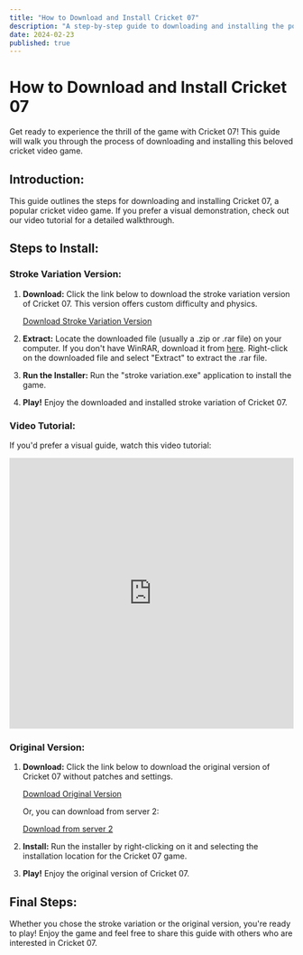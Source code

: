 ```yaml
---
title: "How to Download and Install Cricket 07"
description: "A step-by-step guide to downloading and installing the popular cricket game, Cricket 07. Includes links for both the stroke variation version and the original."
date: 2024-02-23
published: true
---
```


# How to Download and Install Cricket 07

Get ready to experience the thrill of the game with Cricket 07! This guide will walk you through the process of downloading and installing this beloved cricket video game. 

## **Introduction:**

This guide outlines the steps for downloading and installing Cricket 07, a popular cricket video game. If you prefer a visual demonstration, check out our video tutorial for a detailed walkthrough.

## **Steps to Install:**

### **Stroke Variation Version:**

1. **Download:** Click the link below to download the stroke variation version of Cricket 07. This version offers custom difficulty and physics.


   [Download Stroke Variation Version](https://mega.nz/file/7ypG1Z4Y#n8WrTgwETJXRAb_J2CqZdNm1Sex6zPdWFZL8QwK4b8s)


2. **Extract:** Locate the downloaded file (usually a .zip or .rar file) on your computer. If you don't have WinRAR, download it from [here](https://www.win-rar.com/download.html?&L=0). Right-click on the downloaded file and select "Extract" to extract the .rar file.

3. **Run the Installer:** Run the "stroke variation.exe" application to install the game.

4. **Play!**  Enjoy the downloaded and installed stroke variation of Cricket 07.

### **Video Tutorial:**

If you'd prefer a visual guide, watch this video tutorial:


<iframe class="ql-video" frameborder="0" allowfullscreen="true" src="https://drive.google.com/file/d/1XWc4v2P6A-OnCEzkOR6VU1NJ1PReV-Ou/preview" height="480" width="100%"></iframe>


### **Original Version:**

1. **Download:** Click the link below to download the original version of Cricket 07 without patches and settings.

   [Download Original Version](https://mega.nz/file/DqB31LwD#ZDB71h4v6OXSPqBK4i6O_fpS0lzAam7beDw0l08c7eE)

   Or, you can download from server 2:

   [Download from server 2](https://dis-as-sol-api.onrender.com/download/659303f78c873b70c5edb5c8)

2. **Install:** Run the installer by right-clicking on it and selecting the installation location for the Cricket 07 game.

3. **Play!**  Enjoy the original version of Cricket 07.

## **Final Steps:**

Whether you chose the stroke variation or the original version, you're ready to play! Enjoy the game and feel free to share this guide with others who are interested in Cricket 07. 
